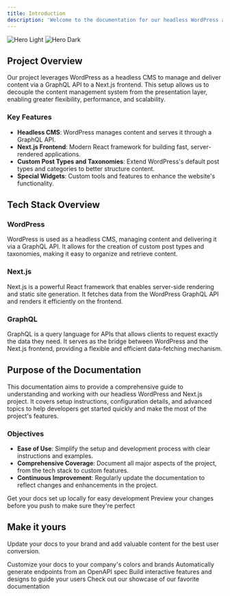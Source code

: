 ```yaml
---
title: Introduction
description: 'Welcome to the documentation for our headless WordPress and Next.js project'
---
```


<img
  className="block dark:hidden"
  src="/images/hero-light.svg"
  alt="Hero Light"
/>
<img
  className="hidden dark:block"
  src="/images/hero-dark.svg"
  alt="Hero Dark"
/>

## Project Overview

Our project leverages WordPress as a headless CMS to manage and deliver content via a GraphQL API to a Next.js frontend. This setup allows us to decouple the content management system from the presentation layer, enabling greater flexibility, performance, and scalability.

### Key Features
- **Headless CMS**: WordPress manages content and serves it through a GraphQL API.
- **Next.js Frontend**: Modern React framework for building fast, server-rendered applications.
- **Custom Post Types and Taxonomies**: Extend WordPress's default post types and categories to better structure content.
- **Special Widgets**: Custom tools and features to enhance the website's functionality.

## Tech Stack Overview

### WordPress
WordPress is used as a headless CMS, managing content and delivering it via a GraphQL API. It allows for the creation of custom post types and taxonomies, making it easy to organize and retrieve content.

### Next.js
Next.js is a powerful React framework that enables server-side rendering and static site generation. It fetches data from the WordPress GraphQL API and renders it efficiently on the frontend.

### GraphQL
GraphQL is a query language for APIs that allows clients to request exactly the data they need. It serves as the bridge between WordPress and the Next.js frontend, providing a flexible and efficient data-fetching mechanism.

## Purpose of the Documentation

This documentation aims to provide a comprehensive guide to understanding and working with our headless WordPress and Next.js project. It covers setup instructions, configuration details, and advanced topics to help developers get started quickly and make the most of the project's features.

### Objectives
- **Ease of Use**: Simplify the setup and development process with clear instructions and examples.
- **Comprehensive Coverage**: Document all major aspects of the project, from the tech stack to custom features.
- **Continuous Improvement**: Regularly update the documentation to reflect changes and enhancements in the project.

<CardGroup cols={2}>
  <Card
    title="Edit Your Docs"
    icon="pen-to-square"
    href="https://mintlify.com/docs/quickstart"
  >
    Get your docs set up locally for easy development
  </Card>
  <Card
    title="Preview Changes"
    icon="image"
    href="https://mintlify.com/docs/development"
  >
    Preview your changes before you push to make sure they're perfect
  </Card>
</CardGroup>

## Make it yours

Update your docs to your brand and add valuable content for the best user conversion.

<CardGroup cols={2}>
  <Card
    title="Customize Style"
    icon="palette"
    href="https://mintlify.com/docs/settings/global"
  >
    Customize your docs to your company's colors and brands
  </Card>
  <Card
    title="Reference APIs"
    icon="code"
    href="https://mintlify.com/docs/api-playground/openapi"
  >
    Automatically generate endpoints from an OpenAPI spec
  </Card>
  <Card
    title="Add Components"
    icon="screwdriver-wrench"
    href="https://mintlify.com/docs/components/accordion"
  >
    Build interactive features and designs to guide your users
  </Card>
  <Card
    title="Get Inspiration"
    icon="stars"
    href="https://mintlify.com/customers"
  >
    Check out our showcase of our favorite documentation
  </Card>
</CardGroup>
